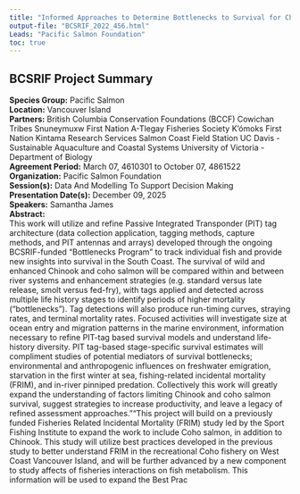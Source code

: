 ```yaml
---
title: "Informed Approaches to Determine Bottlenecks to Survival for Chinook and Coho Salmon and Steelhead"
output-file: "BCSRIF_2022_456.html"
Leads: "Pacific Salmon Foundation"
toc: true
---
```


## BCSRIF Project Summary

**Species Group:** Pacific Salmon  
**Location:** Vancouver Island  
**Partners:** British Columbia Conservation Foundations (BCCF) 
Cowichan Tribes
Snuneymuxw First Nation
A-Tlegay Fisheries Society
K'ómoks First Nation 
Kintama Research Services
Salmon Coast Field Station
UC Davis - Sustainable Aquaculture and Coastal Systems
University of Victoria - Department of Biology  
**Agreement Period:** March 07, 4610301 to October 07, 4861522  
**Organization:** Pacific Salmon Foundation  
**Session(s):** Data And Modelling To Support Decision Making  
**Presentation Date(s):** December 09, 2025  
**Speakers:** Samantha James  
**Abstract:**  
This work will utilize and refine Passive Integrated Transponder (PIT) tag architecture (data collection application, tagging methods, capture methods, and PIT antennas and arrays) developed through the ongoing BCSRIF-funded “Bottlenecks Program” to track individual fish and provide new insights into survival in the South Coast. The survival of wild and enhanced Chinook and coho salmon will be compared within and between river systems and enhancement strategies (e.g. standard versus late release, smolt versus fed-fry), with tags applied and detected across multiple life history stages to identify periods of higher mortality (“bottlenecks”). Tag detections will also produce run-timing curves, straying rates, and terminal mortality rates. Focused activities will investigate size at ocean entry and migration patterns in the marine environment, information necessary to refine PIT-tag based survival models and understand life-history diversity. PIT tag-based stage-specific survival estimates will compliment studies of potential mediators of survival bottlenecks; environmental and anthropogenic influences on freshwater emigration, starvation in the first winter at sea, fishing-related incidental mortality (FRIM), and in-river pinniped predation. Collectively this work will greatly expand the understanding of factors limiting Chinook and coho salmon survival, suggest strategies to increase productivity, and leave a legacy of refined assessment approaches.""This project will build on a previously funded Fisheries Related Incidental Mortality (FRIM) study led by the Sport Fishing Institute to expand the work to include Coho salmon, in addition to Chinook. This study will utilize best practices developed in the previous study to better understand FRIM in the recreational Coho fishery on West Coast Vancouver Island, and will be further advanced by a new component to study affects of fisheries interactions on fish metabolism. This information will be used to expand the Best Prac   

